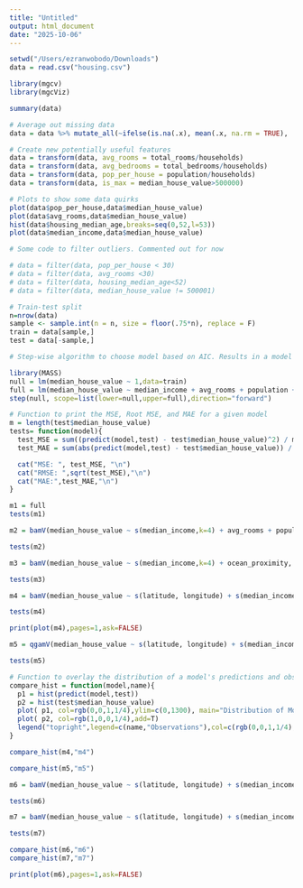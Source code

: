 ```yaml
---
title: "Untitled"
output: html_document
date: "2025-10-06"
---
```

```r
setwd("/Users/ezranwobodo/Downloads")
data = read.csv("housing.csv")

library(mgcv)
library(mgcViz)

summary(data)
```

```r
# Average out missing data
data = data %>% mutate_all(~ifelse(is.na(.x), mean(.x, na.rm = TRUE), .x))

# Create new potentially useful features
data = transform(data, avg_rooms = total_rooms/households)
data = transform(data, avg_bedrooms = total_bedrooms/households)
data = transform(data, pop_per_house = population/households)
data = transform(data, is_max = median_house_value>500000)
```

```r
# Plots to show some data quirks
plot(data$pop_per_house,data$median_house_value)
plot(data$avg_rooms,data$median_house_value)
hist(data$housing_median_age,breaks=seq(0,52,l=53))
plot(data$median_income,data$median_house_value)
```

```r
# Some code to filter outliers. Commented out for now

# data = filter(data, pop_per_house < 30)
# data = filter(data, avg_rooms <30)
# data = filter(data, housing_median_age<52)
# data = filter(data, median_house_value != 500001)
```


```r
# Train-test split
n=nrow(data)
sample <- sample.int(n = n, size = floor(.75*n), replace = F)
train = data[sample,]
test = data[-sample,]
```

```r
# Step-wise algorithm to choose model based on AIC. Results in a model including every predictor but it's also useful to show which predictors are most relevant

library(MASS)
null = lm(median_house_value ~ 1,data=train)
full = lm(median_house_value ~ median_income + avg_rooms + population + households + total_rooms + total_bedrooms + housing_median_age + ocean_proximity, data=train)
step(null, scope=list(lower=null,upper=full),direction="forward")
```
```r
# Function to print the MSE, Root MSE, and MAE for a given model
m = length(test$median_house_value)
tests= function(model){
  test_MSE = sum((predict(model,test) - test$median_house_value)^2) / m
  test_MAE = sum(abs(predict(model,test) - test$median_house_value)) / m

  cat("MSE: ", test_MSE, "\n")
  cat("RMSE: ",sqrt(test_MSE),"\n")
  cat("MAE:",test_MAE,"\n")
}
```

```r
m1 = full
tests(m1)
```
```r
m2 = bamV(median_house_value ~ s(median_income,k=4) + avg_rooms + population + households + total_rooms + total_bedrooms + housing_median_age + ocean_proximity, data=train)

tests(m2)
```
```r
m3 = bamV(median_house_value ~ s(median_income,k=4) + ocean_proximity, data=train)

tests(m3)
```
```r
m4 = bamV(median_house_value ~ s(latitude, longitude) + s(median_income,k=4) + population + households + s(total_rooms,k=3) + total_bedrooms + housing_median_age + ocean_proximity, data=train)

tests(m4)
```
```r
print(plot(m4),pages=1,ask=FALSE)
```
```r
m5 = qgamV(median_house_value ~ s(latitude, longitude) + s(median_income,k=4) + avg_rooms + population + households + s(total_rooms,k=3) + total_bedrooms + housing_median_age + ocean_proximity, data=train,aQgam = list(discrete = TRUE),qu=0.5)

tests(m5)
```


```r
# Function to overlay the distribution of a model's predictions and observational data
compare_hist = function(model,name){
  p1 = hist(predict(model,test))
  p2 = hist(test$median_house_value)
  plot( p1, col=rgb(0,0,1,1/4),ylim=c(0,1300), main="Distribution of Model vs Observational Data")
  plot( p2, col=rgb(1,0,0,1/4),add=T)
  legend("topright",legend=c(name,"Observations"),col=c(rgb(0,0,1,1/4),rgb(1,0,0,1/4)),pch=15)
}

compare_hist(m4,"m4")
```
```r
compare_hist(m5,"m5")
```
```r
m6 = bamV(median_house_value ~ s(latitude, longitude) + s(median_income,k=4) + population + households + s(total_rooms,k=3) + total_bedrooms + housing_median_age + ocean_proximity + is_max, data=train)

tests(m6)
```
```r
m7 = bamV(median_house_value ~ s(latitude, longitude) + s(median_income,k=4) + population + households + s(total_rooms,k=3) + total_bedrooms + housing_median_age + ocean_proximity + is_max + median_income*is_max + , data=train)

tests(m7)
```
```r
compare_hist(m6,"m6")
compare_hist(m7,"m7")
```
```r
print(plot(m6),pages=1,ask=FALSE)
```

